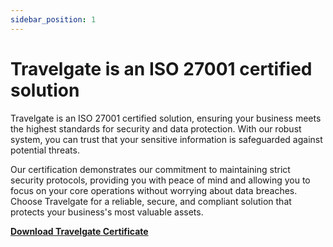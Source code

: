 ```yaml
---
sidebar_position: 1
---
```


# Travelgate is an ISO 27001 certified solution

Travelgate is an ISO 27001 certified solution, ensuring your business meets the highest standards for security and data protection. With our robust system, you can trust that your sensitive information is safeguarded against potential threats. 

Our certification demonstrates our commitment to maintaining strict security protocols, providing you with peace of mind and allowing you to focus on your core operations without worrying about data breaches. Choose Travelgate for a reliable, secure, and compliant solution that protects your business's most valuable assets.

**[Download Travelgate Certificate](https://storage.travelgate.com/home-public/ISO_27001_EN.pdf)**
